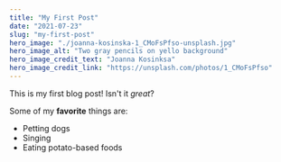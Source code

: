 ```yaml
---
title: "My First Post"
date: "2021-07-23"
slug: "my-first-post"
hero_image: "./joanna-kosinska-1_CMoFsPfso-unsplash.jpg"
hero_image_alt: "Two gray pencils on yello background"
hero_image_credit_text: "Joanna Kosinksa"
hero_image_credit_link: "https://unsplash.com/photos/1_CMoFsPfso"
--- 
```


This is my first blog post! Isn't it *great*?

Some of my **favorite** things are:

* Petting dogs
* Singing
* Eating potato-based foods
